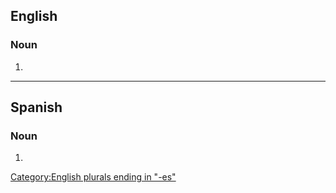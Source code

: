 ==English==

===Noun===
{{head|en|noun form}}

# {{plural of|apex|lang=en}}

[[Category:English plurals ending in "-es"]]

----

==Spanish==

===Noun===
{{head|es|noun form|g=m-p}}

# {{plural of|ápex|lang=es}}